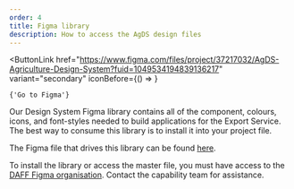 ```yaml
---
order: 4
title: Figma library
description: How to access the AgDS design files
---
```


<ButtonLink
	href="https://www.figma.com/files/project/37217032/AgDS-Agriculture-Design-System?fuid=1049534194839136217"
	variant="secondary"
	iconBefore={() => <FigmaLogo />}
>
	{'Go to Figma'}
</ButtonLink>

Our Design System Figma library contains all of the component, colours, icons, and font-styles needed to build applications for the Export Service. The best way to consume this library is to install it into your project file.

The Figma file that drives this library can be found [here](https://www.figma.com/files/project/37217032/AgDS-Agriculture-Design-System?fuid=1049534194839136217).

To install the library or access the master file, you must have access to the [DAFF Figma organisation](https://www.figma.com/files/team/987658210083094931). Contact the capability team for assistance.
